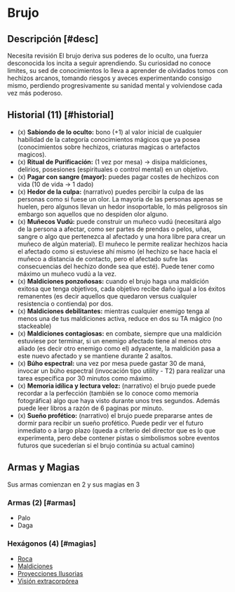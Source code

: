 
# Brujo

<Bleed>
  <Screenshot src={witchPic} alt="placeholder" full />
</Bleed>

## Descripción [#desc]

<Callout type="warning" emoji="🔎">
  Necesita revisión
</Callout>
El brujo deriva sus poderes de lo oculto, una fuerza desconocida los incita a seguir
aprendiendo. Su curiosidad no conoce limites, su sed de conocimientos lo lleva a
aprender de olvidados tomos con hechizos arcanos, tomando riesgos y aveces experimentando
consigo mismo, perdiendo progresivamente su sanidad mental y volviendose cada vez
más poderoso.

## Historial (11) [#historial]
- (x) **Sabiondo de lo oculto:** bono (+1) al valor inicial de cualquier habilidad de la categoría conocimientos mágicos que ya posea (conocimientos sobre hechizos, criaturas magicas o artefactos magicos).
- (x) **Ritual de Purificación:** (1 vez por mesa) -> disipa maldiciones, delirios, posesiones (espirituales o control mental) en un objetivo.
- (x) **Pagar con sangre (mayor):** puedes pagar costes de hechizos con vida (10 de vida -> 1 dado)
- (x) **Hedor de la culpa:** (narrativo) puedes percibir la culpa de las personas como si fuese un olor. La mayoría de las personas apenas se huelen, pero algunos llevan un hedor insoportable, lo más peligrosos sin embargo son aquellos que no despiden olor alguno.
- (x) **Muñecos Vudú:** puede construir un muñeco vudú (necesitará algo de la persona a afectar, como ser partes de prendas o pelos, uñas, sangre o algo que pertenezca al afectado y una hora libre para crear un muñeco de algún material). El muñeco le permite realizar hechizos hacia el afectado como si estuviese ahí mismo (el hechizo se hace hacia el muñeco a distancia de contacto, pero el afectado sufre las consecuencias del hechizo donde sea que esté). Puede tener como máximo un muñeco vudú a la vez.
- (x) **Maldiciones ponzoñosas:** cuando el brujo haga una maldición exitosa que tenga objetivos, cada objetivo recibe daño igual a los éxitos remanentes (es decir aquellos que quedaron versus cualquier resistencia o contienda) por dos.
- (x) **Maldiciones debilitantes:** mientras cualquier enemigo tenga al menos una de tus maldiciones activa, reduce en dos su TA mágico (no stackeable)
- (x) **Maldiciones contagiosas:** en combate, siempre que una maldición estuviese por terminar, si un enemigo afectado tiene al menos otro aliado (es decir otro enemigo como el) adyacente, la maldición pasa a este nuevo afectado y se mantiene durante 2 asaltos.
- (x) **Búho espectral:** una vez por mesa puede gastar 30 de maná, invocar un búho espectral (invocación tipo utility - T2) para realizar una tarea específica por 30 minutos como máximo.
- (x) **Memoria idílica y lectura veloz:** (narrativo) el brujo puede puede recordar a la perfección (también se lo conoce como memoria fotográfica) algo que haya visto durante unos tres segundos. Además puede leer libros a razón de 6 paginas por minuto.
- (x) **Sueño profético:** (narrativo) el brujo puede prepararse antes de dormir para recibir un sueño profético. Puede pedir ver el futuro inmediato o a largo plazo (queda a criterio del director que es lo que experimenta, pero debe contener pistas o simbolismos sobre eventos futuros que sucederían si el brujo continúa su actual camino)

## Armas y Magias
Sus armas comienzan en 2 y sus magias en 3

### Armas (2) [#armas]

- Palo
- Daga

### Hexágonos (4) [#magias]

- [Roca](/docs/list-hexagons/e01)
- [Maldiciones](/docs/list-hexagons/e04)
- [Proyecciones Ilusorias](/docs/list-hexagons/e07)
- [Visión extracorpórea](/docs/list-hexagons/e23)
